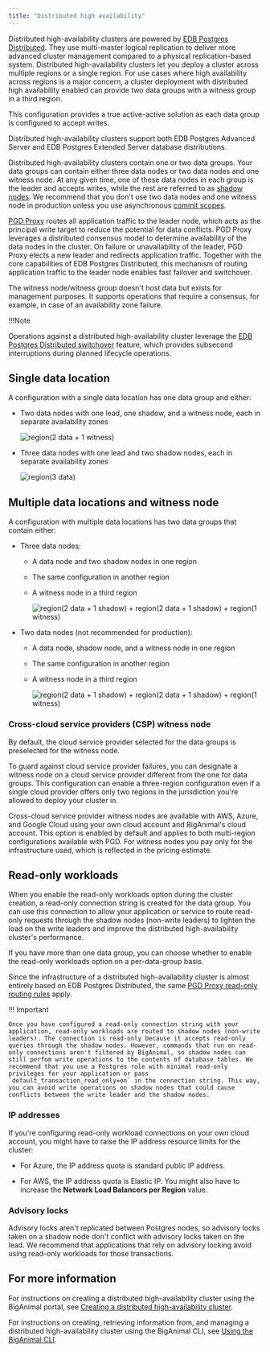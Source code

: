 ```yaml
---
title: "Distributed high availability"
---
```


Distributed high-availability clusters are powered by [EDB Postgres Distributed](/pgd/latest/). They use multi-master logical replication to deliver more advanced cluster management compared to a physical replication-based system. Distributed high-availability clusters let you deploy a cluster across multiple regions or a single region. For use cases where high availability across regions is a major concern, a cluster deployment with distributed high availability enabled can provide two data groups with a witness group in a third region.

This configuration provides a true active-active solution as each data group is configured to accept writes. 

Distributed high-availability clusters support both EDB Postgres Advanced Server and EDB Postgres Extended Server database distributions. 

Distributed high-availability clusters contain one or two data groups. Your data groups can contain either three data nodes or two data nodes and one witness node. At any given time, one of these data nodes in each group is the leader and accepts writes, while the rest are referred to as [shadow nodes](/pgd/latest/terminology/#write-leader). We recommend that you don't use two data nodes and one witness node in production unless you use asynchronous [commit scopes](/pgd/5/durability/commit-scopes/). 

[PGD Proxy](/pgd/latest/routing/proxy) routes all application traffic to the leader node, which acts as the principal write target to reduce the potential for data conflicts. PGD Proxy leverages a distributed consensus model to determine availability of the data nodes in the cluster. On failure or unavailability of the leader, PGD Proxy elects a new leader and redirects application traffic. Together with the core capabilities of EDB Postgres Distributed, this mechanism of routing application traffic to the leader node enables fast failover and switchover.

The witness node/witness group doesn't host data but exists for management purposes. It supports operations that require a consensus, for example, in case of an availability zone failure. 

!!!Note

   Operations against a distributed high-availability cluster leverage the [EDB Postgres Distributed switchover](/pgd/5/cli/command_ref/pgd_switchover/) feature, which provides subsecond interruptions during planned lifecycle operations.

## Single data location

A configuration with a single data location has one data group and either:

-   Two data nodes with one lead, one shadow, and a witness node, each in separate availability zones

      ![region(2 data + 1 witness)](../images/image5.png)

-   Three data nodes with one lead and two shadow nodes, each in separate availability zones

      ![region(3 data)](../images/image3.png)

## Multiple data locations and witness node

A configuration with multiple data locations has two data groups that contain either:

-   Three data nodes:

    -   A data node and two shadow nodes in one region
    -   The same configuration in another region
    -   A witness node in a third region

        ![region(2 data + 1 shadow) + region(2 data + 1 shadow) + region(1 witness)](../images/eha.png)

-   Two data nodes (not recommended for production):

    -   A data node, shadow node, and a witness node in one region
    -   The same configuration in another region
    -   A witness node in a third region

        ![region(2 data + 1 shadow) + region(2 data + 1 shadow) + region(1 witness)](../images/2dn-1wn-2dn-1wn-1wg.png)

### Cross-cloud service providers (CSP) witness node

By default, the cloud service provider selected for the data groups is preselected for the witness node.

To guard against cloud service provider failures, you can designate a witness node on a cloud service provider different from the one for data groups. This configuration can enable a three-region configuration even if a single cloud provider offers only two regions in the jurisdiction you're allowed to deploy your cluster in.

Cross-cloud service provider witness nodes are available with AWS, Azure, and Google Cloud using your own cloud account and BigAnimal's cloud account. This option is enabled by default and applies to both multi-region configurations available with PGD. For witness nodes you pay only for the infrastructure used, which is reflected in the pricing estimate.

## Read-only workloads

When you enable the read-only workloads option during the cluster creation, a read-only connection string is created for the data group. You can use this connection to allow your application or service to route read-only requests through the shadow nodes (non-write leaders) to lighten the load on the write leaders and improve the distributed high-availability cluster's performance. 

If you have more than one data group, you can choose whether to enable the read-only workloads option on a per-data-group basis. 

Since the infrastructure of a distributed high-availability cluster is almost entirely based on EDB Postgres Distributed, the same [PGD Proxy read-only routing rules](/pgd/latest/routing/readonly/) apply.

!!! Important

    Once you have configured a read-only connection string with your application, read-only workloads are routed to shadow nodes (non-write leaders). The connection is read-only because it accepts read-only queries through the shadow nodes. However, commands that run on read-only connections aren't filtered by BigAnimal, so shadow nodes can still perfom write operations to the contents of database tables. We recommend that you use a Postgres role with minimal read-only privileges for your application or pass `default_transaction_read_only=on` in the connection string. This way, you can avoid write operations on shadow nodes that could cause conflicts between the write leader and the shadow nodes. 

### IP addresses

If you're configuring read-only workload connections on your own cloud account, you might have to raise the IP address resource limits for the cluster:

-   For Azure, the IP address quota is standard public IP address.

-   For AWS, the IP address quota is Elastic IP. You might also have to increase the **Network Load Balancers per Region** value. 
         

### Advisory locks

Advisory locks aren't replicated between Postgres nodes, so advisory locks taken on a shadow node don't conflict with advisory locks taken on the lead. We recommend that applications that rely on advisory locking avoid using read-only workloads for those transactions.

## For more information

For instructions on creating a distributed high-availability cluster using the BigAnimal portal, see [Creating a distributed high-availability cluster](../../getting_started/creating_a_cluster/creating_a_dha_cluster/).

For instructions on creating, retrieving information from, and managing a distributed high-availability cluster using the BigAnimal CLI, see [Using the BigAnimal CLI](/biganimal/latest/reference/cli/managing_clusters/#managing-distributed-high-availability-clusters).
